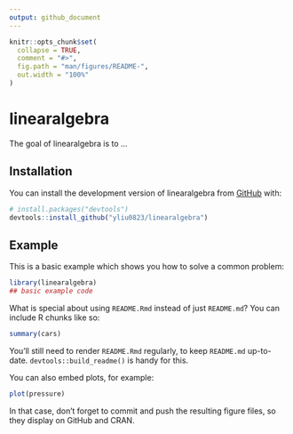 ```yaml
---
output: github_document
---
```


<!-- README.md is generated from README.Rmd. Please edit that file -->

```r
knitr::opts_chunk$set(
  collapse = TRUE,
  comment = "#>",
  fig.path = "man/figures/README-",
  out.width = "100%"
)
```

# linearalgebra

<!-- badges: start -->
<!-- badges: end -->

The goal of linearalgebra is to ...

## Installation

You can install the development version of linearalgebra from [GitHub](https://github.com/) with:

``` r
# install.packages("devtools")
devtools::install_github("yliu0823/linearalgebra")
```

## Example

This is a basic example which shows you how to solve a common problem:

```r
library(linearalgebra)
## basic example code
```

What is special about using `README.Rmd` instead of just `README.md`? You can include R chunks like so:

```r
summary(cars)
```

You'll still need to render `README.Rmd` regularly, to keep `README.md` up-to-date. `devtools::build_readme()` is handy for this.

You can also embed plots, for example:

```r
plot(pressure)
```

In that case, don't forget to commit and push the resulting figure files, so they display on GitHub and CRAN.
